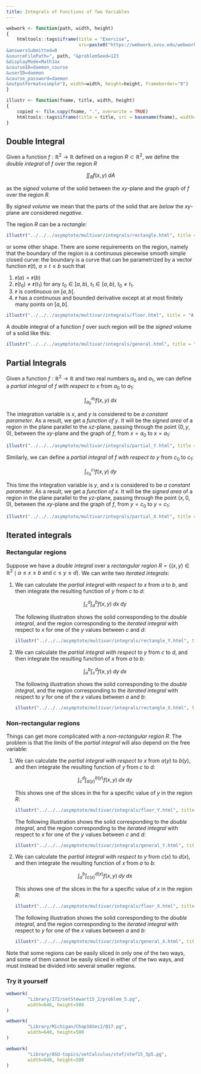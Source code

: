 ```yaml
---
title: Integrals of Functions of Two Variables
---
```


\renewcommand{\vec}[1]{\mathbf{#1}}
\newcommand{\v}[1]{\left\langle #1\right\rangle}
\newcommand{\norm}[1]{\left\lvert#1 \right\rvert}

```r
webwork <- function(path, width, height)
{
    htmltools::tags$iframe(title = "Exercise", 
                           src=paste0("https://webwork.svsu.edu/webwork2/html2xml?
&answersSubmitted=0
&sourceFilePath=", path, "&problemSeed=123
&displayMode=MathJax
&courseID=daemon_course
&userID=daemon
&course_password=daemon
&outputformat=simple"), width=width, height=height, frameborder="0")
}

illustr <- function(fname, title, width, height)
{
    copied <- file.copy(fname, ".", overwrite = TRUE)
    htmltools::tags$iframe(title = title, src = basename(fname), width=width, height=height, frameborder="0")
}
```

## Double Integral

Given a function $f:\mathbb{R}^2 \to \mathbb{R}$ defined on a region $R \subset \mathbb{R}^2$, we
define the _double integral_ of $f$ over the region $R$

$$\iint_R f(x,y)\;dA$$

as the _signed_ volume of the solid between the $xy$-plane and the graph of $f$ over the region $R$.

By _signed volume_ we mean that the parts of the solid that are _below_ the $xy$-plane are considered
_negative_.

The region $R$ can be a _rectangle_:

```r
illustr("../../../asymptote/multivar/integrals/rectangle.html", title = "Double integral over a rectangle", width=500, height=500)
```

or some other shape. There are some requirements on the region, namely that the boundary of the region is a continuous piecewise smooth simple 
closed curve: the boundary is a curve that can be parametrized by a vector function $\vec{r}(t)$, $a \le t \le b$ such that

1.  $\vec{r}(a) = \vec{r}(b)$
2.  $\vec{r}(t_0) \neq \vec{r}(t_1)$ for any $t_0 \in [a,b)$, $t_1 \in [a,b)$, $t_0 \neq t_1$.
3.  $\vec{r}$ is continuous on $[a,b]$.
4.  $\vec{r}$ has a continuous and bounded derivative except at at most finitely many points on $[a,b]$.

```r
illustr("../../../asymptote/multivar/integrals/floor.html", title = "A region bounded by a simple smooth closed curve.", width=500, height=500)
```

A double integral of a function $f$ over such region will be the _signed_ volume of a solid like this:


```r
illustr("../../../asymptote/multivar/integrals/general.html", title = "A region bounded by a simple smooth closed curve.", width=500, height=500)
```

## Partial Integrals

Given a function $f:\mathbb{R}^2 \to \mathbb{R}$ and two real numbers $a_0$ and $a_1$, we can define a _partial integral_ of $f$ _with respect to $x$_ from $a_0$ to $a_1$:

$$\int_{a_0}^{a_1} f(x,y)\; dx$$

The integration variable is $x$, and $y$ is considered to be _a constant parameter_. As a result, we get a _function of $y$_.
It will be the _signed area_ of a region in the plane parallel to the $xz$-plane, passing through the point $(0,y,0)$, between
the $xy$-plane and the graph of $f$, from $x=a_0$ to $x = a_1$:

```r
illustr("../../../asymptote/multivar/integrals/partial_Y.html", title = "A partial integral with respect to x", width=500, height=500)
```

Similarly, we can define a _partial integral_ of $f$ _with respect to $y$_ from $c_0$ to $c_1$:

$$\int_{c_0}^{c_1} f(x,y)\; dy$$

This time the integration variable is $y$, and $x$ is considered to be _a constant parameter_. As a result, we get a _function of $x$_.
It will be the _signed area_ of a region in the plane parallel to the $yz$-plane, passing through the point $(x,0,0)$, between
the $xy$-plane and the graph of $f$, from $y=c_0$ to $y = c_1$:

```r
illustr("../../../asymptote/multivar/integrals/partial_X.html", title = "A partial integral with respect to y", width=500, height=500)
```

## Iterated integrals

### Rectangular regions

Suppose we have a _double integral_ over a _rectangular region_ $R = \{(x,y) \in \mathbb{R}^2 \mid a \le x \le b \text{ and } c \le y \le d\}$.
We can write two _iterated integrals_:

1.  We can calculate the _partial integral with respect to $x$_ from $a$ to $b$, and then integrate the resulting function
    of $y$ from $c$ to $d$:

    $$\int_c^d \int_a^b f(x,y)\;dx\;dy$$

    The following illustration shows the solid corresponding to the _double integral_, and the region corresponding
    to the _iterated integral_ with respect to $x$ for one of the $y$ values between $c$ and $d$:

    ```r
    illustr("../../../asymptote/multivar/integrals/rectangle_Y.html", title = "A partial integral with respect to x together with the double integral", width=500, height=500)
    ```

1.  We can calculate the _partial integral with respect to $y$_ from $c$ to $d$, and then integrate the resulting function
    of $x$ from $a$ to $b$:

    $$\int_a^b \int_c^d f(x,y)\;dy\;dx$$

    The following illustration shows the solid corresponding to the _double integral_, and the region corresponding
    to the _iterated integral_ with respect to $y$ for one of the $x$ values between $a$ and $b$:

    ```r
    illustr("../../../asymptote/multivar/integrals/rectangle_X.html", title = "A partial integral with respect to y together with the double integral", width=500, height=500)
    ```

### Non-rectangular regions


Things can get more complicated with a _non-rectangular region_ $R$. The problem is that the _limits_ of the _partial integral_ will also depend on the free variable:

1.  We can calculate the _partial integral with respect to $x$_ from $a(y)$ to $b(y)$, and then integrate the resulting function
    of $y$ from $c$ to $d$:

    $$\int_c^d \int_{a(y)}^{b(y)} f(x,y)\;dx\;dy$$

    This shows one of the slices in the for a specific value of $y$ in the region $R$:

    ```r
    illustr("../../../asymptote/multivar/integrals/floor_Y.html", title = "A slice for a particular value of y", width=500, height=500)
    ```

    The following illustration shows the solid corresponding to the _double integral_, and the region corresponding
    to the _iterated integral_ with respect to $x$ for one of the $y$ values between $c$ and $d$:

    ```r
    illustr("../../../asymptote/multivar/integrals/general_Y.html", title = "A partial integral with respect to x together with the double integral", width=500, height=500)
    ```

1.  We can calculate the _partial integral with respect to $y$_ from $c(x)$ to $d(x)$, and then integrate the resulting function
    of $x$ from $a$ to $b$:

    $$\int_a^b \int_{c(x)}^{d(x)} f(x,y)\;dy\;dx$$

    This shows one of the slices in the for a specific value of $x$ in the region $R$:

    ```r
    illustr("../../../asymptote/multivar/integrals/floor_X.html", title = "A slice for a particular value of x", width=500, height=500)
    ```

    The following illustration shows the solid corresponding to the _double integral_, and the region corresponding
    to the _iterated integral_ with respect to $y$ for one of the $x$ values between $a$ and $b$:

    ```r
    illustr("../../../asymptote/multivar/integrals/general_X.html", title = "A partial integral with respect to y together with the double integral", width=500, height=500)
    ```

Note that some regions can be easily sliced in only one of the two ways, and some of them cannot be easily sliced in either of the two ways, and must instead be divided into several smaller regions.


### Try it yourself

```r
webwork(
        "Library/272/setStewart15_2/problem_5.pg",
        width=640, height=500
)
```

```r
webwork(
        "Library/Michigan/Chap16Sec2/Q17.pg",
        width=640, height=500
)
```

```r
webwork(
        "Library/ASU-topics/setCalculus/stef/stef15_3p5.pg",
        width=640, height=500
)
```
